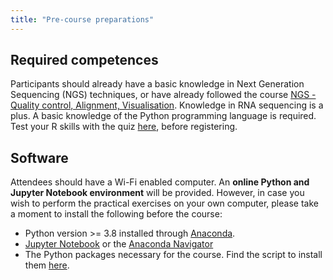 ```yaml
---
title: "Pre-course preparations"
---
```



## Required competences

Participants should already have a basic knowledge in Next Generation Sequencing (NGS) techniques, or have already followed the course [NGS - Quality control, Alignment, Visualisation](https://sib-swiss.github.io/NGS-introduction-training/2021.11/). Knowledge in RNA sequencing is a plus. A basic knowledge of the Python programming language is required. Test your R skills with the quiz [here](https://docs.google.com/forms/d/e/1FAIpQLSc3vvhtHoY0AeFk1ZJ3CBgQdRtCRf3JNNMfWxMaxYVsfljpcA/viewform), before registering.

## Software

Attendees should have a Wi-Fi enabled computer. An **online Python and Jupyter Notebook environment** will be provided. However, in case you wish to perform the practical exercises on your own computer, please take a moment to install the following before the course:

- Python version >= 3.8 installed through [Anaconda](https://docs.anaconda.com/free/anaconda/).
- [Jupyter Notebook](https://docs.jupyter.org/en/latest/install/notebook-classic.html) or the [Anaconda Navigator](https://docs.anaconda.com/free/navigator/index.html)
- The Python packages necessary for the course. Find the script to install them [here](https://github.com/sib-swiss/single-cell-python-training/install_packages.py). 